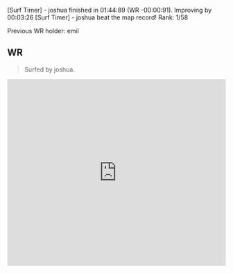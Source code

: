 [Surf Timer] - joshua finished in 01:44:89 (WR -00:00:91). Improving by 00:03:26
[Surf Timer] - joshua beat the map record! Rank: 1/58

Previous WR holder: emil


## WR
> Surfed by joshua.
<iframe
  width="100%"
  height="430"
  src="https://www.youtube.com/embed/dOidnJ0vM2s"
  frameborder="0"
  allow="accelerometer; autoplay; clipboard-write; encrypted-media; gyroscope; picture-in-picture"
  allowFullScreen
/>
```md
[Surf Timer] - joshua finished in 01:44:89 (WR -00:00:91). Improving by 00:03:26
[Surf Timer] - joshua beat the map record! Rank: 1/58

Previous WR holder: emil


```
            